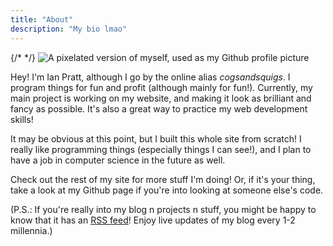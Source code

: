 ```yaml
---
title: "About"
description: "My bio lmao"
---
```



<div class="avatar float-right mt-7">
    <div class="ring-primary ring-offset-base-100 w-24 rounded-full ring ring-offset-2">
        {/* <!-- NOTE: Doing `pr-[4px]` b/c image is offset horribly and it bothers me --> */}
        <Image src={pfp} class="m-0 pr-[4px]" alt="A pixelated version of myself, used as my Github profile picture"/>
    </div>
</div>

Hey! I'm Ian Pratt, although I go by the online alias _cogsandsquigs_. I program things for fun and profit (although mainly for fun!). Currently, my main project is working on my website, and making it look as brilliant and fancy as possible. It's also a great way to practice my web development skills!

It may be obvious at this point, but I built this whole site from scratch! I really like programming things (especially things I can see!), and I plan to have a job in computer science in the future as well.

Check out the rest of my site for more stuff I'm doing! Or, if it's your thing, take a look at my Github page if you're into looking at someone else's code.

(P.S.: If you're really into my blog n projects n stuff, you might be happy to know that it has an [RSS feed](/rss.xml)! Enjoy live updates of my blog every 1-2 millennia.)
